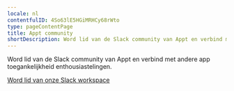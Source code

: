 ```yaml
---
locale: nl
contentfulID: 4So63lE5HGiMRHCy68rWto
type: pageContentPage
title: Appt community
shortDescription: Word lid van de Slack community van Appt en verbind met andere app toegankelijkheid enthousiastelingen.
---
```


Word lid van de Slack community van Appt en verbind met andere app toegankelijkheid enthousiastelingen.

[Word lid van onze Slack workspace](https://appt.li/slack)